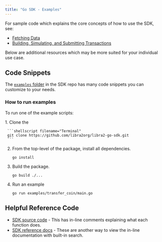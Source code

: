 ```yaml
---
title: "Go SDK - Examples"
---
```



For sample code which explains the core concepts of how to use the SDK, see:

- [Fetching Data](/build/sdks/go-sdk/fetch-data-via-sdk)
- [Building, Simulating, and Submitting Transactions](/build/sdks/go-sdk/building-transactions)

Below are additional resources which may be more suited for your individual use case.

## Code Snippets

The [`examples` folder](https://github.com/libra2org/libra2-go-sdk/tree/main/examples)
in the SDK repo has many code snippets you can customize to your needs.

### How to run examples

To run one of the example scripts:

<Steps>
  1. Clone the

     ```shellscript filename="Terminal"
     git clone https://github.com/libra2org/libra2-go-sdk.git
     ```

  2. From the top-level of the package, install all dependencies.

     ```shellscript filename="Terminal"
     go install
     ```

  3. Build the package.

     ```shellscript filename="Terminal"
     go build ./...
     ```

  4. Run an example

     ```shellscript filename="Terminal"
     go run examples/transfer_coin/main.go
     ```
</Steps>

## Helpful Reference Code

- [SDK source code](https://github.com/libra2org/libra2-go-sdk/tree/main) - This has in-line comments explaining what each function does.
- [SDK reference docs](https://pkg.go.dev/github.com/libra2org/libra2-go-sdk) - These are another way to view the in-line documentation with built-in search.
